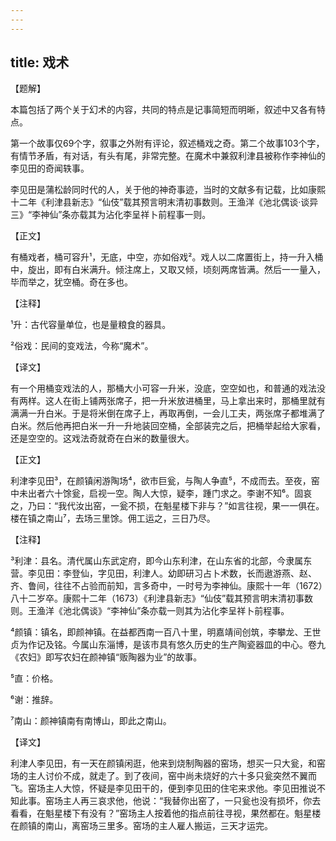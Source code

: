 ```yaml
---
---
---
```

title: 戏术
---




【题解】


本篇包括了两个关于幻术的内容，共同的特点是记事简短而明晰，叙述中又各有特点。

第一个故事仅69个字，叙事之外附有评论，叙述桶戏之奇。第二个故事103个字，有情节矛盾，有对话，有头有尾，非常完整。在魔术中兼叙利津县被称作李神仙的李见田的奇闻轶事。

李见田是蒲松龄同时代的人，关于他的神奇事迹，当时的文献多有记载，比如康熙十二年《利津县新志》“仙伎”载其预言明末清初事数则。王渔洋《池北偶谈·谈异三》“李神仙”条亦载其为沾化李呈祥卜前程事一则。


【正文】

有桶戏者，桶可容升¹，无底，中空，亦如俗戏²。戏人以二席置街上，持一升入桶中，旋出，即有白米满升。倾注席上，又取又倾，顷刻两席皆满。然后一一量入，毕而举之，犹空桶。奇在多也。

【注释】


¹升：古代容量单位，也是量粮食的器具。

²俗戏：民间的变戏法，今称“魔术”。





【译文】


有一个用桶变戏法的人，那桶大小可容一升米，没底，空空如也，和普通的戏法没有两样。这人在街上铺两张席子，把一升米放进桶里，马上拿出来时，那桶里就有满满一升白米。于是将米倒在席子上，再取再倒，一会儿工夫，两张席子都堆满了白米。然后他再把白米一升一升地装回空桶，全部装完之后，把桶举起给大家看，还是空空的。这戏法奇就奇在白米的数量很大。


【正文】

利津李见田³，在颜镇闲游陶场⁴，欲市巨瓮，与陶人争直⁵，不成而去。至夜，窑中未出者六十馀瓮，启视一空。陶人大惊，疑李，踵门求之。李谢不知⁶。固哀之，乃曰：“我代汝出窑，一瓮不损，在魁星楼下非与？”如言往视，果一一俱在。楼在镇之南山⁷，去场三里馀。佣工运之，三日乃尽。

【注释】


³利津：县名。清代属山东武定府，即今山东利津，在山东省的北部，今隶属东营。李见田：李登仙，字见田，利津人。幼即研习占卜术数，长而遨游燕、赵、齐、鲁间，往往不占验而前知，言多奇中，一时号为李神仙。康熙十一年（1672）八十二岁卒。康熙十二年（1673）《利津县新志》“仙伎”载其预言明末清初事数则。王渔洋《池北偶谈》“李神仙”条亦载一则其为沾化李呈祥卜前程事。

⁴颜镇：镇名，即颜神镇。在益都西南一百八十里，明嘉靖间创筑，李攀龙、王世贞为作记及铭。今属山东淄博，是该市具有悠久历史的生产陶瓷器皿的中心。卷九《农妇》即写农妇在颜神镇“贩陶器为业”的故事。

⁵直：价格。

⁶谢：推辞。

⁷南山：颜神镇南有南博山，即此之南山。





【译文】


利津人李见田，有一天在颜镇闲逛，他来到烧制陶器的窑场，想买一只大瓮，和窑场的主人讨价不成，就走了。到了夜间，窑中尚未烧好的六十多只瓮突然不翼而飞。窑场主人大惊，怀疑是李见田干的，便到李见田的住宅来求他。李见田推说不知此事。窑场主人再三哀求他，他说：“我替你出窑了，一只瓮也没有损坏，你去看看，在魁星楼下有没有？”窑场主人按着他的指点前往寻视，果然都在。魁星楼在颜镇的南山，离窑场三里多。窑场的主人雇人搬运，三天才运完。